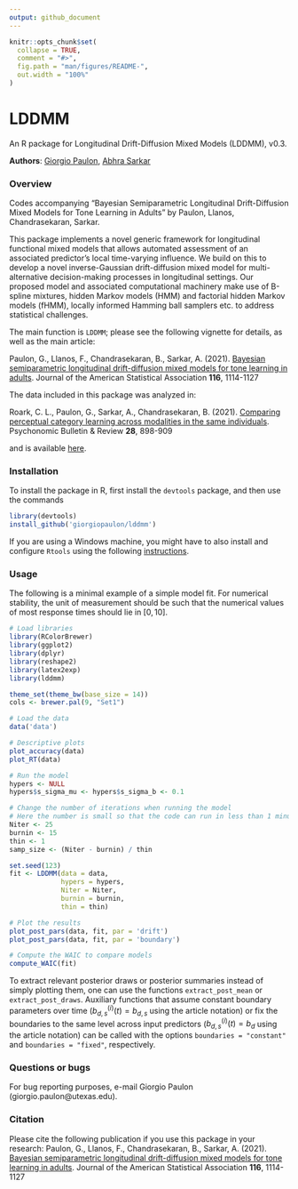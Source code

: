 ```yaml
---
output: github_document
---
```



```r
knitr::opts_chunk$set(
  collapse = TRUE,
  comment = "#>",
  fig.path = "man/figures/README-",
  out.width = "100%"
)
```


# LDDMM

An R package for Longitudinal Drift-Diffusion Mixed Models (LDDMM), v0.3.

**Authors**: [Giorgio Paulon](https://giorgiopaulon.github.io/), [Abhra Sarkar](https://abhrastat.github.io/)

### Overview

Codes accompanying "Bayesian Semiparametric Longitudinal Drift-Diffusion Mixed Models for Tone Learning in Adults" by Paulon, Llanos, Chandrasekaran, Sarkar.

This package implements a novel generic framework for longitudinal functional mixed models that allows automated assessment of an associated predictor's local time-varying influence. We build on this to develop a novel inverse-Gaussian drift-diffusion mixed model for multi-alternative decision-making processes in longitudinal settings. Our proposed model and associated computational machinery make use of B-spline mixtures, hidden Markov models (HMM) and factorial hidden Markov models (fHMM), locally informed Hamming ball samplers etc. to address statistical challenges.

The main function is `LDDMM`; please see the following vignette for details, as well as the main article:

Paulon, G., Llanos, F., Chandrasekaran, B., Sarkar, A. (2021). [Bayesian semiparametric longitudinal drift-diffusion mixed models for tone learning in adults](https://www.tandfonline.com/doi/abs/10.1080/01621459.2020.1801448?journalCode=uasa20). Journal of the American Statistical Association **116**, 1114-1127

The data included in this package was analyzed in: 

Roark, C. L., Paulon, G., Sarkar, A., Chandrasekaran, B. (2021). [Comparing perceptual category learning across modalities in the same individuals](https://link.springer.com/article/10.3758/s13423-021-01878-0). Psychonomic Bulletin & Review **28**, 898-909

and is available [here](https://osf.io/msnq2/).

### Installation

To install the package in R, first install the `devtools` package, and then use the commands
```r
library(devtools)
install_github('giorgiopaulon/lddmm')
```
If you are using a Windows machine, you might have to also install and configure `Rtools` using the following [instructions](https://CRAN.R-project.org/bin/windows/Rtools/).

### Usage

The following is a minimal example of a simple model fit. 
For numerical stability, the unit of measurement should be such that the numerical values of most response times should lie in $[0, 10]$.



```r
# Load libraries
library(RColorBrewer)
library(ggplot2)
library(dplyr)
library(reshape2)
library(latex2exp)
library(lddmm)

theme_set(theme_bw(base_size = 14))
cols <- brewer.pal(9, "Set1")

# Load the data
data('data')

# Descriptive plots
plot_accuracy(data)
plot_RT(data)

# Run the model
hypers <- NULL
hypers$s_sigma_mu <- hypers$s_sigma_b <- 0.1

# Change the number of iterations when running the model
# Here the number is small so that the code can run in less than 1 minute
Niter <- 25
burnin <- 15
thin <- 1
samp_size <- (Niter - burnin) / thin

set.seed(123)
fit <- LDDMM(data = data, 
             hypers = hypers, 
             Niter = Niter, 
             burnin = burnin, 
             thin = thin)

# Plot the results
plot_post_pars(data, fit, par = 'drift')
plot_post_pars(data, fit, par = 'boundary')

# Compute the WAIC to compare models
compute_WAIC(fit)
```


To extract relevant posterior draws or posterior summaries instead of simply plotting them, one can use the functions `extract_post_mean` or `extract_post_draws`. 
Auxiliary functions that assume constant boundary parameters over time ($b_{d,s}^{(i)}(t) = b_{d,s}$ using the article notation) or fix the boundaries to the same level across input predictors ($b_{d,s}^{(i)}(t) = b_{d}$ using the article notation) can be called with the options `boundaries = "constant"` and `boundaries = "fixed"`, respectively.


### Questions or bugs

For bug reporting purposes, e-mail Giorgio Paulon (giorgio.paulon@utexas.edu).

### Citation

Please cite the following publication if you use this package in your research: Paulon, G., Llanos, F., Chandrasekaran, B., Sarkar, A. (2021). [Bayesian semiparametric longitudinal drift-diffusion mixed models for tone learning in adults](https://www.tandfonline.com/doi/abs/10.1080/01621459.2020.1801448?journalCode=uasa20). Journal of the American Statistical Association **116**, 1114-1127